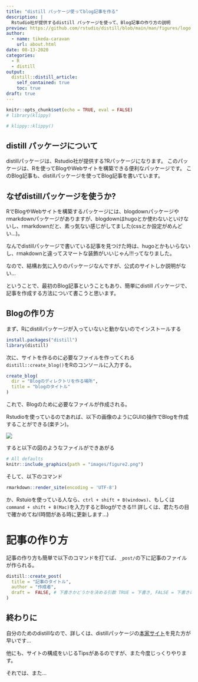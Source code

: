 ```yaml
---
title: "distill パッケージ使ってblog記事を作る"
description: |
  Rstudio社が提供するdistill パッケージを使って、Blog記事の作り方の説明
preview: https://github.com/rstudio/distill/blob/main/man/figures/logo.png?raw=true
author:
  - name: tikeda-caravan
    url: about.html
date: 08-13-2020
categories:
  - R
  - distill
output:
  distill::distill_article:
    self_contained: true
    toc: true
draft: true
---
```


```r
knitr::opts_chunk$set(echo = TRUE, eval = FALSE)
# library(klippy)
```

```r
# klippy::klippy()
```

## distill パッケージについて

distillパッケージは、Rstudio社が提供する?Rパッケージになります。
このパッケージは、Rを使ってBlogやWebサイトを構築できる便利なパッケージです。
このBlog記事も、distillパッケージを使ってBlog記事を書いています。

## なぜdistillパッケージを使うか?

RでBlogやWebサイトを構築するパッケージには、blogdownパッケージやrmarkdownパッケージがありますが、blogdownはhugoとか使わないといけないし、rmarkdownだと、素っ気ない感じがしてました(cssとか設定がめんどい...)。

なんでdistillパッケージで書いている記事を見つけた時は、hugoとかもいらないし、rmakdownと違ってスマートな装飾がいいじゃん!!!ってなりました。

なので、結構お気に入りのパッケージなんですが、公式のサイトしか説明がない...

ということで、最初のBlog記事ということもあり、簡単にdistill パッケージで、
記事を作成する方法について書こうと思います。

## Blogの作り方

まず、Rにdistillパッケージが入っていないと動かないのでインストールする

```r
install.packages("distill")
library(distill)
```

次に、サイトを作るのに必要なファイルを作ってくれる`distill::create_blog()`をRのコンソールに入力する。

```r
create_blog(
  dir = "Blogのディレクトリを作る場所",
  title = "blogのタイトル"
)
```

これで、Blogのために必要なファイルが作成される。

Rstudioを使っているのであれば、以下の画像のようにGUIの操作でBlogを作成することができる(楽チン)。

![](images/figure1.png)

すると以下の図のようなファイルができあがる

```r
# All defaults
knitr::include_graphics(path = "images/figure2.png")
```


そして、以下のコマンド

```r
rmarkdown::render_site(encoding = 'UTF-8')
```

か、Rstuioを使っている人なら、`ctrl + shift + B(windows)`、もしくは
`command + shift + B(Mac)`を入力するとBlogができる!!!
詳しくは、君たちの目で確かめてね!(時間がある時に更新します...)

# 記事の作り方

記事の作り方も簡単で以下のコマンドを打てば、`_post/`の下に記事のファイルが作られる。

```r
distill::create_post(
  title = "記事のタイトル",
  author = "作成者",
  draft =  FALSE, # 下書きかどうかを決める引数 TRUE = 下書き, FALSE = 下書きにしない
)
```

## 終わりに

自分のためのdistillなので、詳しくは、distillパッケージの[本家サイト](https://rstudio.github.io/distill/)を見た方が早いです...

他にも、サイトの構成をいじるTipsがあるのですが、また今度じっくりやります。

それでは、また...
